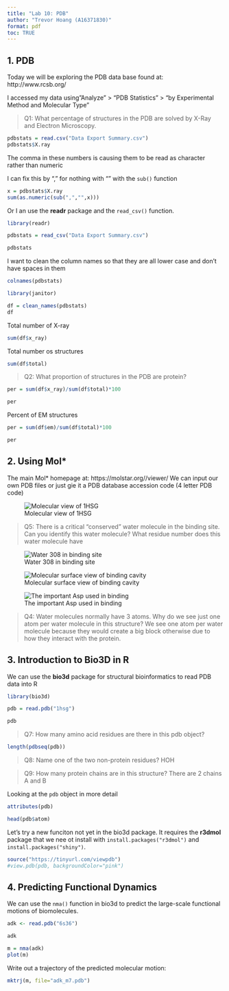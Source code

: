```yaml
---
title: "Lab 10: PDB"
author: "Trevor Hoang (A16371830)"
format: pdf
toc: TRUE
---
```


## 1. PDB

Today we will be exploring the PDB data base found at: http://www.rcsb.org/ 

I accessed my data using"Analyze” > “PDB Statistics” > “by Experimental Method and Molecular Type”


> Q1: What percentage of structures in the PDB are solved by X-Ray and Electron Microscopy.

```r
pdbstats = read.csv("Data Export Summary.csv")
pdbstats$X.ray
```

The comma in these numbers is causing them to be read as character rather than numeric

I can fix this by "," for nothing with "" with the `sub()` function
```r
x = pdbstats$X.ray
sum(as.numeric(sub(",","",x)))
```

Or I an use the **readr** package and the `read_csv()` function.

```r
library(readr)

pdbstats = read_csv("Data Export Summary.csv")

pdbstats

```

I want to clean the column names so that they are all lower case and don't have spaces in them

```r
colnames(pdbstats)
```

```r
library(janitor)

df = clean_names(pdbstats)
df
```

Total number of X-ray
```r
sum(df$x_ray)
```

Total number os structures
```r
sum(df$total)
```

> Q2: What proportion of structures in the PDB are protein? 

```r
per = sum(df$x_ray)/sum(df$total)*100

per
```

Percent of EM structures

```r
per = sum(df$em)/sum(df$total)*100

per
```

## 2. Using Mol*

The main Mol* homepage at: https://molstar.org//viewer/ 
We can input our own PDB files or just gie it a PDB database accession code (4 letter PDB code)

![Molecular view of 1HSG](1HSG.png)

> Q5: There is a critical “conserved” water molecule in the binding site. Can you identify this water molecule? What residue number does this water molecule have

![Water 308 in binding site](Water molecule.png)

![Molecular surface view of binding cavity](Binding cavity.png)

![The important Asp used in binding](ASP.png)

> Q4: Water molecules normally have 3 atoms. Why do we see just one atom per water molecule in this structure?
We see one atom per water molecule because they would create a big block otherwise due to how they interact with the protein.

## 3. Introduction to Bio3D in R

We can use the **bio3d** package for structural bioinformatics to read PDB data into R

```r
library(bio3d)

pdb = read.pdb("1hsg")

pdb
```


> Q7: How many amino acid residues are there in this pdb object? 

```r
length(pdbseq(pdb))
```

> Q8: Name one of the two non-protein residues? 
HOH

> Q9: How many protein chains are in this structure? 
There are 2 chains A and B


Looking at the `pdb` object in more detail 

```r
attributes(pdb)
```

```r
head(pdb$atom)
```

Let's try a new funciton not yet in the bio3d package. It requires the **r3dmol** package that we nee ot install with `install.packages("r3dmol")` and `install.packages("shiny")`.

```r
source("https://tinyurl.com/viewpdb")
#view.pdb(pdb, backgroundColor="pink")
```

## 4. Predicting Functional Dynamics

We can use the `nma()` function in bio3d to predict the large-scale functional motions of biomolecules. 

```r
adk <- read.pdb("6s36")

adk
```

```r
m = nma(adk)
plot(m)
```

Write out a trajectory of the predicted molecular motion:
```r
mktrj(m, file="adk_m7.pdb")
```




